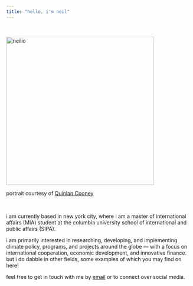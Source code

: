 ```yaml
---
title: "hello, i'm neil"
---
```


<br/>

<img src="pictures/neilio.jpg" alt="neilio" width="400"/>

portrait courtesy of [Quinlan Cooney](https://quinlancooney.com/)

<br/>

i am currently based in new york city, where i am a master of international affairs (MIA) student at the columbia university school of international and public affairs (SIPA).

i am primarily interested in researching, developing, and implementing climate policy, programs, and projects around the globe — with a focus on international cooperation, economic development, and innovative finance. but i do dabble in other fields, some examples of which you may find on here!

feel free to get in touch with me by [email](mailto:neilkchin@gmail.com){.email} or to connect over social media.